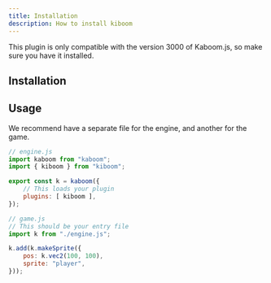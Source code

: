 ```yaml
---
title: Installation
description: How to install kiboom
---
```



This plugin is only compatible with the version 3000 of Kaboom.js,
so make sure you have it installed.

## Installation
<PackageManagers pkg="kiboom" />

## Usage

We recommend have a separate file for the engine, and another for the game.

```js
// engine.js
import kaboom from "kaboom";
import { kiboom } from "kiboom";

export const k = kaboom({
    // This loads your plugin
    plugins: [ kiboom ],
});

```

```js
// game.js
// This should be your entry file
import k from "./engine.js";

k.add(k.makeSprite({
    pos: k.vec2(100, 100),
    sprite: "player",
}));
```